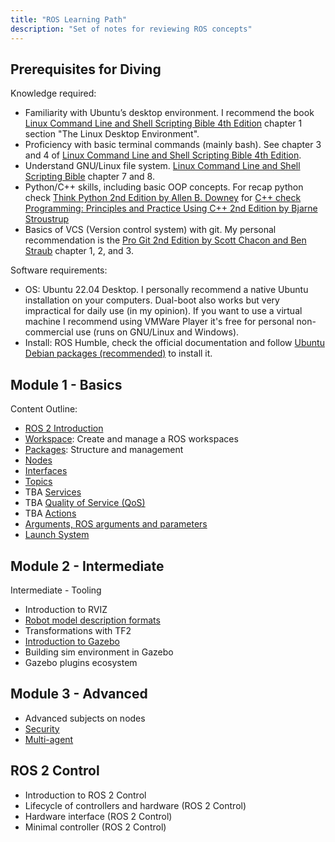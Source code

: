 ```yaml
---
title: "ROS Learning Path"
description: "Set of notes for reviewing ROS concepts"
---
```


## Prerequisites for Diving

Knowledge required:
- Familiarity with Ubuntu’s desktop environment. I recommend the book [Linux Command Line and Shell Scripting Bible 4th Edition](https://www.wiley.com/en-us/Linux+Command+Line+and+Shell+Scripting+Bible%2C+4th+Edition-p-9781119700937) chapter 1 section "The Linux Desktop Environment".
- Proficiency with basic terminal commands (mainly bash). See chapter 3 and 4 of [Linux Command Line and Shell Scripting Bible 4th Edition](https://www.wiley.com/en-us/Linux+Command+Line+and+Shell+Scripting+Bible%2C+4th+Edition-p-9781119700937).
- Understand GNU/Linux file system.  [Linux Command Line and Shell Scripting Bible](https://www.wiley.com/en-us/Linux+Command+Line+and+Shell+Scripting+Bible%2C+4th+Edition-p-9781119700937) chapter 7 and 8.
- Python/C++ skills, including basic OOP concepts. For recap python check [Think Python 2nd Edition by Allen B. Downey](https://greenteapress.com/wp/think-python-2e/) for [C++ check Programming: Principles and Practice Using C++ 2nd Edition by Bjarne Stroustrup](https://jakevdp.github.io/PythonDataScienceHandbook/)
- Basics of VCS (Version control system) with git. My personal recommendation is the [Pro Git 2nd Edition by Scott Chacon and Ben Straub](https://git-scm.com/book/en/v2) chapter 1, 2, and 3.

Software requirements:
- OS: Ubuntu 22.04 Desktop. I personally recommend a native Ubuntu installation on your computers. Dual-boot also works but very impractical for daily use (in my opinion). If you want to use a virtual machine I recommend using VMWare Player it's free for personal non-commercial use (runs on GNU/Linux and Windows).
- Install: ROS Humble, check the official documentation and follow [Ubuntu Debian packages (recommended)](https://docs.ros.org/en/humble/Installation/Ubuntu-Install-Debians.html) to install it.

## Module 1 - Basics

Content Outline:
- [ROS 2 Introduction](ros2-intro)
- [Workspace](ros2-ws): Create and manage a ROS workspaces
- [Packages](ros2-pkgs): Structure and management
- [Nodes](ros2-nodes)
- [Interfaces](ros2-interfaces)
- [Topics](ros2-topics)
- TBA [Services](ros2-services)
- TBA [Quality of Service (QoS)](ros2-qos)
- TBA [Actions](ros2-actions)
- [Arguments, ROS arguments and parameters](ros2-parameters)
- [Launch System](ros2-launch)


## Module 2 - Intermediate

Intermediate - Tooling
- Introduction to RVIZ
- [Robot model description formats](ros2-description)
- Transformations with TF2
- [Introduction to Gazebo](ros2-gazebo)
- Building sim environment in Gazebo
- Gazebo plugins ecosystem

## Module 3 - Advanced

- Advanced subjects on nodes
- [Security](ros2-security)
- [Multi-agent](ros2-multi-agent)

## ROS 2 Control

- Introduction to ROS 2 Control
- Lifecycle of controllers and hardware (ROS 2 Control)
- Hardware interface (ROS 2 Control)
- Minimal controller (ROS 2 Control)
